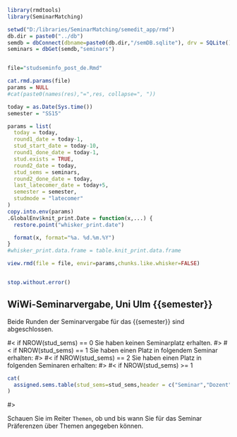 
```r
library(rmdtools)
library(SeminarMatching)

setwd("D:/libraries/SeminarMatching/semedit_app/rmd")
db.dir = paste0("../db")
semdb = dbConnect(dbname=paste0(db.dir,"/semDB.sqlite"), drv = SQLite())
seminars = dbGet(semdb,"seminars")


file="studseminfo_post_de.Rmd"

cat.rmd.params(file)
params = NULL
#cat(paste0(names(res),"=",res, collapse=", "))

today = as.Date(Sys.time())
semester = "SS15"

params = list(
  today = today,
  round1_date = today-1,  
  stud_start_date = today-10,
  round1_done_date = today-1,
  stud.exists = TRUE,
  round2_date = today,
  stud_sems = seminars,
  round2_done_date = today,
  last_latecomer_date = today+5,
  semester = semester,
  studmode = "latecomer"
)
copy.into.env(params)
.GlobalEnv$knit_print.Date = function(x,...) {
  restore.point("whisker_print.date")

  format(x, format="%a. %d.%m.%Y")
}
#whisker_print.data.frame = table.knit_print.data.frame

view.rmd(file = file, envir=params,chunks.like.whisker=FALSE)


stop.without.error()
```

<!-- START -->

## WiWi-Seminarvergabe, Uni Ulm {{semester}}

Beide Runden der Seminarvergabe für das {{semester}} sind abgeschlossen.

#< if NROW(stud_sems) == 0
Sie haben keinen Seminarplatz erhalten.
#>
#< if NROW(stud_sems) == 1
Sie haben einen Platz in folgendem Seminar erhalten:
#>
#< if NROW(stud_sems) == 2
Sie haben einen Platz in folgenden Seminaren erhalten:
#>
#< if NROW(stud_sems) >= 1
```r
cat(
  assigned.sems.table(stud_sems=stud_sems,header = c("Seminar","Dozent"), topic.header = "Thema", topic.choice.label = "Thema wählen...")
)
```
#>

Schauen Sie im Reiter `Themen`, ob und bis wann Sie für das Seminar Präferenzen über Themen angegeben können.
